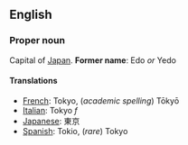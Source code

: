 ==English==

===Proper noun===

Capital of [[Japan]].  '''Former name''': Edo ''or'' Yedo

====Translations====

*[[French]]: Tokyo, (''academic spelling'') T&#0333;ky&#0333;
*[[Italian]]: Tokyo ''f''
*[[Japanese]]: &#26481;&#20140;
*[[Spanish]]: Tokio, (''rare'') Tokyo